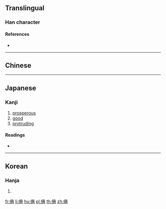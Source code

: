 ==Translingual==

===Han character===
{{Han char|rn=9|rad=人|as=08|sn=10|four=25281|canj=OTBC|ids=⿰亻典}}

====References====
* {{Han ref|kx=0107.210|dkj=00761|dj=0229.010|hdz=10178.020|uh=500E|ud=20494|bh=D0DD|bd=53469}}

----

==Chinese==
{{zh-see|腆|v}}

----

==Japanese==

===Kanji===
{{ja-kanji|grade=|rs=人08}}

# [[prosperous]]
# [[good]]
# [[protruding]]

====Readings====
* {{ja-readings|on=[[てん]] (ten)|kun=[[あつい]] (atsui)}}

----

==Korean==

===Hanja===
{{ko-hanja|hangeul=전|rv=jeon|mr=chŏn}}

# {{defn|lang=ko|sort=人08}}

[[fr:倎]]
[[li:倎]]
[[hu:倎]]
[[pl:倎]]
[[th:倎]]
[[zh:倎]]